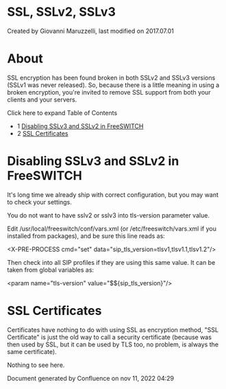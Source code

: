 
# SSL, SSLv2, SSLv3 

 Created by  Giovanni Maruzzelli, last modified on 2017.07.01

# About

SSL encryption has been found broken in both SSLv2 and SSLv3 versions (SSLv1 was never released). So, because there is a little meaning in using a broken encryption, you're invited to remove SSL support from both your clients and your servers.

Click here to expand Table of Contents

* 1 [Disabling SSLv3 and SSLv2 in FreeSWITCH](#disabling-sslv3-and-sslv2-in-freeswitch)
* 2 [SSL Certificates](#ssl-certificates)

# Disabling SSLv3 and SSLv2 in FreeSWITCH

It's long time we already ship with correct configuration, but you may want to check your settings.

You do not want to have sslv2 or sslv3 into tls-version parameter value.

Edit /usr/local/freeswitch/conf/vars.xml (or /etc/freeswitch/vars.xml if you installed from packages), and be sure this line reads as:

 &lt;X-PRE-PROCESS cmd="set" data="sip\_tls\_version=tlsv1,tlsv1.1,tlsv1.2"/>

Then check into all SIP profiles if they are using this same value. It can be taken from global variables as:

 &lt;param name="tls-version" value="$${sip\_tls\_version}"/>

# SSL Certificates

Certificates have nothing to do with using SSL as encryption method, "SSL Certificate" is just the old way to call a security certificate (because was then used by SSL, but it can be used by TLS too, no problem, is always the same certificate).

Nothing to see here.

Document generated by Confluence on nov 11, 2022 04:29
